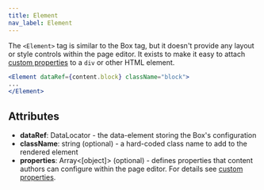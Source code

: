 ```yaml
---
title: Element
nav_label: Element
---
```


The `<Element>` tag is similar to the Box tag, but it doesn't provide any layout or style controls within the page editor. It exists to make it easy to attach [custom properties](/docs/studio/developers/features/properties) to a `div` or other HTML element.

```jsx
<Element dataRef={content.block} className="block">
...
</Element>
```

## Attributes

* **dataRef**: DataLocator - the data-element storing the Box's configuration
* **className**: string (optional) - a hard-coded class name to add to the rendered element
* **properties**: Array<\[object]> (optional) - defines properties that content authors can configure within the page editor. For details see [custom properties](/docs/studio/developers/features/properties).
